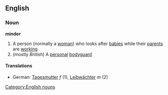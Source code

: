==English==
===Noun===
'''minder'''
#A person (normally a [[woman]]) who looks after [[babies]] while their [[parent]]s are [[working]]
#(mostly ''British'') A [[personal]] [[bodyguard]]
====Translations====
*German: [[Tagesmutter]] ''f'' (1), [[Leibwächter]] ''m'' (2)

[[Category:English nouns]]